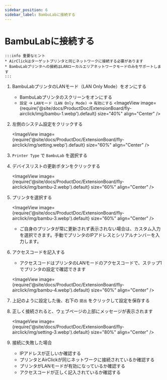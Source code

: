 ```yaml
---
sidebar_position: 6
sidebar_label: BambuLabに接続する
---
```


# BambuLabに接続する

    :::info 重要なヒント
    * AirClickはターゲットプリンタと同じネットワークに接続する必要があります
    * BambuLabプリンタへの接続はLANローカルエリアネットワークモードのみをサポートします
    :::

1. BambuLabプリンタのLANモード（LAN Only Mode）をオンにする

    - BambuLabプリンタのスクリーンをオンにする
    - `設定` -> `LANモード（LAN Only Mode)` -> `有効にする`
    <ImageView image={require('@site/docs/ProductDoc/ExtensionBoard/fly-airclick/img/bambu-1.webp').default} size="40%" align="Center" />

2. 左側のシステム設定をクリックする

    <ImageView image={require('@site/docs/ProductDoc/ExtensionBoard/fly-airclick/img/setting.webp').default} size="60%" align="Center" />

3. `Printer Type` で `BambuLab` を選択する
4. デバイスリストの更新ボタンをクリックする

    <ImageView image={require('@site/docs/ProductDoc/ExtensionBoard/fly-airclick/img/bambu-2.webp').default} size="60%" align="Center" />

5. プリンタを選択する

    <ImageView image={require('@site/docs/ProductDoc/ExtensionBoard/fly-airclick/img/bambu-3.webp').default} size="60%" align="Center" />

    - ご自身のプリンタが常に更新されず表示されない場合は、カスタム入力を選択できます。手動でプリンタのIPアドレスとシリアルナンバーを入力します。

6. アクセスコードを記入する
    - アクセスコードはプリンタのLANモードのアクセスコードで、ステップ1でプリンタの設定で確認できます

     <ImageView image={require('@site/docs/ProductDoc/ExtensionBoard/fly-airclick/img/bambu-4.webp').default} size="60%" align="Center" />

5. 上記のように設定した後、右下の `提出` をクリックして設定を保存する
6. 正しく接続されると、ウェブページの上部にメッセージが表示されます

     <ImageView image={require('@site/docs/ProductDoc/ExtensionBoard/fly-airclick/img/setting-3.webp').default} size="80%" align="Center" />

7. 接続に失敗した場合
    - IPアドレスが正しいか確認する
    - プリンタとAirClickが同じネットワークに接続されているか確認する
    - プリンタがLANモードが有効になっているか確認する
    - アクセスコードが正しく記入されているか確認する 